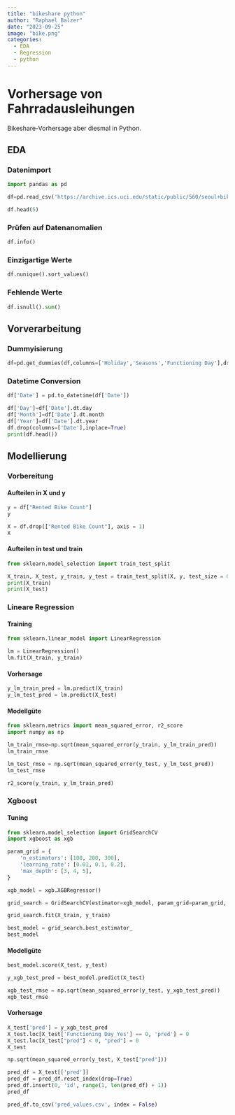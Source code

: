 ```yaml
---
title: "bikeshare python"
author: "Raphael Balzer"
date: "2023-09-25"
image: "bike.png"
categories:
  - EDA
  - Regression
  - python
---
```


# Vorhersage von Fahrradausleihungen
Bikeshare-Vorhersage aber diesmal in Python.

## EDA

### Datenimport

```python
import pandas as pd
```

```python
df=pd.read_csv('https://archive.ics.uci.edu/static/public/560/seoul+bike+sharing+demand.zip',encoding= 'unicode_escape',parse_dates=["Date"],dayfirst= "true")
```

```python
df.head(5)
```

### Prüfen auf Datenanomalien

```python
df.info()
```
### Einzigartige Werte

```python
df.nunique().sort_values()
```

### Fehlende Werte

```python
df.isnull().sum()
```

## Vorverarbeitung

### Dummyisierung

```python
df=pd.get_dummies(df,columns=['Holiday','Seasons','Functioning Day'],drop_first=True)
```

### Datetime Conversion

```python
df['Date'] = pd.to_datetime(df['Date'])

df['Day']=df['Date'].dt.day
df['Month']=df['Date'].dt.month
df['Year']=df['Date'].dt.year
df.drop(columns=['Date'],inplace=True)
print(df.head())
```

## Modellierung

### Vorbereitung

#### Aufteilen in X und y

```python
y = df["Rented Bike Count"]
y
```

```python
X = df.drop(["Rented Bike Count"], axis = 1)
X
```
#### Aufteilen in test und train

```python
from sklearn.model_selection import train_test_split

X_train, X_test, y_train, y_test = train_test_split(X, y, test_size = 0.2, random_state = 42)
print(X_train)
print(X_test)
```

### Lineare Regression

#### Training

```python
from sklearn.linear_model import LinearRegression

lm = LinearRegression()
lm.fit(X_train, y_train)
```

#### Vorhersage

```python
y_lm_train_pred = lm.predict(X_train)
y_lm_test_pred = lm.predict(X_test)
```

#### Modellgüte

```python
from sklearn.metrics import mean_squared_error, r2_score
import numpy as np

lm_train_rmse=np.sqrt(mean_squared_error(y_train, y_lm_train_pred))
lm_train_rmse
```

```python
lm_test_rmse = np.sqrt(mean_squared_error(y_test, y_lm_test_pred))
lm_test_rmse
```

```python
r2_score(y_train, y_lm_train_pred)
```

### Xgboost

#### Tuning

```python
from sklearn.model_selection import GridSearchCV
import xgboost as xgb

param_grid = {
    'n_estimators': [100, 200, 300],
    'learning_rate': [0.01, 0.1, 0.2],
    'max_depth': [3, 4, 5],
}
```

```python
xgb_model = xgb.XGBRegressor()
```

```python
grid_search = GridSearchCV(estimator=xgb_model, param_grid=param_grid, cv=5, scoring='neg_mean_squared_error')
```

```python
grid_search.fit(X_train, y_train)
```

```python
best_model = grid_search.best_estimator_
best_model
```

#### Modellgüte

```python
best_model.score(X_test, y_test)
```

```python
y_xgb_test_pred = best_model.predict(X_test)
```

```python
xgb_test_rmse = np.sqrt(mean_squared_error(y_test, y_xgb_test_pred))
xgb_test_rmse
```

#### Vorhersage

```python
X_test['pred'] = y_xgb_test_pred
X_test.loc[X_test['Functioning Day_Yes'] == 0, 'pred'] = 0
X_test.loc[X_test["pred"] < 0, "pred"] = 0
X_test
```
```python
np.sqrt(mean_squared_error(y_test, X_test["pred"]))
```

```python
pred_df = X_test[['pred']]
pred_df = pred_df.reset_index(drop=True)
pred_df.insert(0, 'id', range(1, len(pred_df) + 1))
pred_df
```

```python
pred_df.to_csv('pred_values.csv', index = False)
```